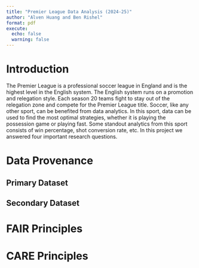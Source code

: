 ```yaml
---
title: "Premier League Data Analysis (2024-25)"
author: "Alven Huang and Ben Rishel"
format: pdf
execute:
  echo: false
  warning: false
---
```


# Introduction

The Premier League is a professional soccer league in England and is the highest level in the English system. The English system runs on a promotion and relegation style. Each season 20 teams fight to stay out of the relegation zone and compete for the Premier League title. Soccer, like any other sport, can be benefited from data analytics. In this sport, data can be used to find the most optimal strategies, whether it is playing the possession game or playing fast. Some standout analytics from this sport consists of win percentage, shot conversion rate, etc. In this project we answered four important research questions.


# Data Provenance

## Primary Dataset

## Secondary Dataset


# FAIR Principles

# CARE Principles